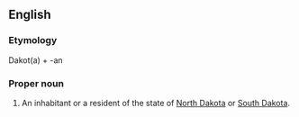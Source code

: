 ==English==

===Etymology===
Dakot(a) + -an

===Proper noun===
{{en-proper noun|Dakotans}}

# An inhabitant or a resident of the state of [[North Dakota]] or [[South Dakota]].